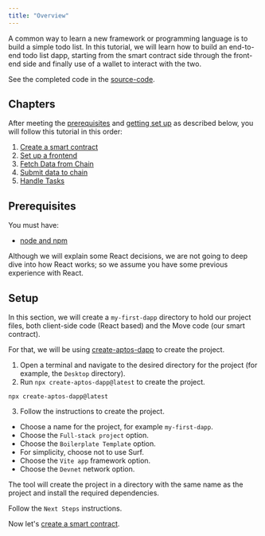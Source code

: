 ```yaml
---
title: "Overview"
---
```


A common way to learn a new framework or programming language is to build a simple todo list. In this tutorial, we will learn how to build an end-to-end todo list dapp, starting from the smart contract side through the front-end side and finally use of a wallet to interact with the two.

See the completed code in the [source-code](https://github.com/aptos-labs/developer-docs/tree/main/apps/nextra/pages/en/build/guides/build-e2e-dapp).

## Chapters

After meeting the [prerequisites](#prerequisites) and [getting set up](#setup) as described below, you will follow this tutorial in this order:

1. [Create a smart contract](/build/guides/build-e2e-dapp/1-create-smart-contract)
2. [Set up a frontend](/build/guides/build-e2e-dapp/2-set-up-the-frontend)
3. [Fetch Data from Chain](/build/guides/build-e2e-dapp/3-fetch-data-from-chain)
4. [Submit data to chain](/build/guides/build-e2e-dapp/4-submit-data-to-chain)
5. [Handle Tasks](/build/guides/build-e2e-dapp/5-handle-tasks)

## Prerequisites

You must have:

- [node and npm](https://nodejs.org/en/)

Although we will explain some React decisions, we are not going to deep dive into how React works; so we assume you have some previous experience with React.

## Setup

In this section, we will create a `my-first-dapp` directory to hold our project files, both client-side code (React based) and the Move code (our smart contract).

For that, we will be using [create-aptos-dapp](/build/create-aptos-dapp) to create the project.

1. Open a terminal and navigate to the desired directory for the project (for example, the `Desktop` directory).
2. Run `npx create-aptos-dapp@latest` to create the project.

```shellscript filename="Terminal"
npx create-aptos-dapp@latest
```

3. Follow the instructions to create the project.

- Choose a name for the project, for example `my-first-dapp`.
- Choose the `Full-stack project` option.
- Choose the `Boilerplate Template` option.
- For simplicity, choose not to use Surf.
- Choose the `Vite app` framework option.
- Choose the `Devnet` network option.

The tool will create the project in a directory with the same name as the project and install the required dependencies.

Follow the `Next Steps` instructions.

Now let's [create a smart contract](/build/guides/build-e2e-dapp/1-create-smart-contract).
